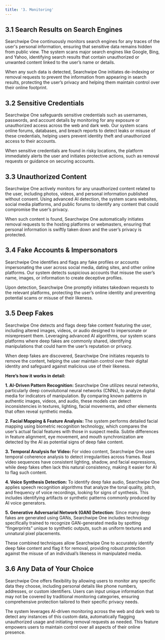 ```yaml
---
title: '3. Monitoring'
---
```



##  3.1 Search Results on Search Engines

Searchwipe One continuously monitors search engines for any traces of the user's personal information, ensuring that sensitive data remains hidden from public view. The system scans major search engines like Google, Bing, and Yahoo, identifying search results that contain unauthorized or unwanted content linked to the user’s name or details.

When any such data is detected, Searchwipe One initiates de-indexing or removal requests to prevent the information from appearing in search results, protecting the user’s privacy and helping them maintain control over their online footprint.





##  3.2 Sensitive Credentials

Searchwipe One safeguards sensitive credentials such as usernames, passwords, and account details by monitoring for any exposure or unauthorized access across the web and dark web. Our system scans online forums, databases, and breach reports to detect leaks or misuse of these credentials, helping users prevent identity theft and unauthorized access to their accounts.

When sensitive credentials are found in risky locations, the platform immediately alerts the user and initiates protective actions, such as removal requests or guidance on securing accounts.



##  3.3 Unauthorized Content

Searchwipe One actively monitors for any unauthorized content related to the user, including photos, videos, and personal information published without consent. Using advanced AI detection, the system scans websites, social media platforms, and public forums to identify any content that could compromise the user’s privacy.

When such content is found, Searchwipe One automatically initiates removal requests to the hosting platforms or webmasters, ensuring that personal information is swiftly taken down and the user’s privacy is protected.




##  3.4 Fake Accounts & Impersonators

Searchwipe One identifies and flags any fake profiles or accounts impersonating the user across social media, dating sites, and other online platforms. Our system detects suspicious accounts that misuse the user’s name, images, or information to create deceptive profiles.

Upon detection, Searchwipe One promptly initiates takedown requests to the relevant platforms, protecting the user’s online identity and preventing potential scams or misuse of their likeness.


##  3.5 Deep Fakes

Searchwipe One detects and flags deep fake content featuring the user, including altered images, videos, or audio designed to impersonate or misrepresent them. Leveraging advanced AI algorithms, our system scans platforms where deep fakes are commonly shared, identifying manipulations that could harm the user’s reputation or privacy.

When deep fakes are discovered, Searchwipe One initiates requests to remove the content, helping the user maintain control over their digital identity and safeguard against malicious use of their likeness.

<b>Here’s how it works in detail:</b>

<b>1. AI-Driven Pattern Recognition:</b>
Searchwipe One utilizes neural networks, particularly deep convolutional neural networks (CNNs), to analyze digital media for indicators of manipulation. By comparing known patterns in authentic images, videos, and audio, these models can detect inconsistencies in textures, lighting, facial movements, and other elements that often reveal synthetic media.

<b>2. Facial Mapping & Feature Analysis: </b>The system performs detailed facial mapping using biometric recognition technology, which compares the user’s actual facial features with those in suspect media. Subtle differences in feature alignment, eye movement, and mouth synchronization are detected by the AI as potential signs of deep fake content.

<b>3. Temporal Analysis for Video: </b>For video content, Searchwipe One uses temporal coherence analysis to detect irregularities across frames. Real video sequences have consistent lighting, shadow, and facial expressions, while deep fakes often lack this natural consistency, making it easier for AI to flag such content.

<b>4. Voice Synthesis Detection:</b> To identify deep fake audio, Searchwipe One applies speech recognition algorithms that analyze the tonal quality, pitch, and frequency of voice recordings, looking for signs of synthesis. This includes identifying artifacts or synthetic patterns commonly produced by AI voice generators.

<b>5. Generative Adversarial Network (GAN) Detection:</b> Since many deep fakes are generated using GANs, Searchwipe One includes technology specifically trained to recognize GAN-generated media by spotting “fingerprints” unique to synthetic outputs, such as uniform textures and unnatural pixel placements.

These combined techniques allow Searchwipe One to accurately identify deep fake content and flag it for removal, providing robust protection against the misuse of an individual’s likeness in manipulated media.



##  3.6 Any Data of Your Choice

Searchwipe One offers flexibility by allowing users to monitor any specific data they choose, including personal details like phone numbers, addresses, or custom identifiers. Users can input unique information that may not be covered by traditional monitoring categories, ensuring comprehensive protection tailored to their specific privacy needs.

The system leverages AI-driven monitoring across the web and dark web to detect any instances of this custom data, automatically flagging unauthorized usage and initiating removal requests as needed. This feature empowers users to maintain control over all aspects of their online presence.
